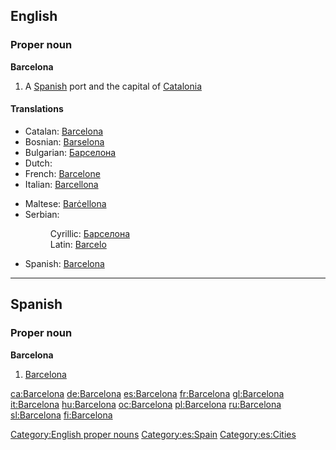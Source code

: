 ==English==

===Proper noun===
{{wikipedia}}
'''Barcelona'''

# A [[Spanish]] port and the capital of [[Catalonia]]

====Translations====
{{trans-top|capital of Catalonia}}
*Catalan: [[Barcelona]] {{f}}
*Bosnian: [[Barselona]] {{f}}
*Bulgarian: [[Барселона]] {{f}}
*Dutch: {{t|nl|Barcelona|n}}
*French: [[Barcelone]]
*Italian: [[Barcellona]] {{f}}
{{trans-mid}}
*Maltese: [[Barċellona]]
*Serbian:
*:Cyrillic: [[Барселона]] {{f}}
*:Latin: [[Barcelo]] {{f}}
*Spanish: [[#Spanish|Barcelona]]
{{trans-bottom}}

[[Category:English proper nouns]]

----

==Spanish==

===Proper noun===
'''Barcelona'''

# [[#English|Barcelona]]

[[Category:es:Spain]]
[[Category:es:Cities]]

[[ca:Barcelona]]
[[de:Barcelona]]
[[es:Barcelona]]
[[fr:Barcelona]]
[[gl:Barcelona]]
[[it:Barcelona]]
[[hu:Barcelona]]
[[oc:Barcelona]]
[[pl:Barcelona]]
[[ru:Barcelona]]
[[sl:Barcelona]]
[[fi:Barcelona]]